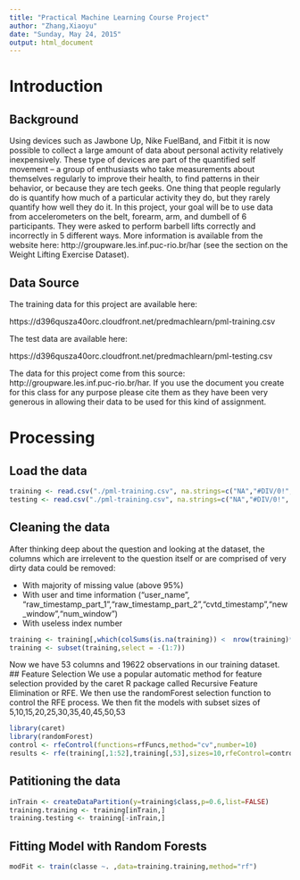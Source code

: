```yaml
---
title: "Practical Machine Learning Course Project"
author: "Zhang,Xiaoyu"
date: "Sunday, May 24, 2015"
output: html_document
---
```

# Introduction
## Background
Using devices such as Jawbone Up, Nike FuelBand, and Fitbit it is now possible to collect a large amount of data about personal activity relatively inexpensively. These type of devices are part of the quantified self movement – a group of enthusiasts who take measurements about themselves regularly to improve their health, to find patterns in their behavior, or because they are tech geeks. One thing that people regularly do is quantify how much of a particular activity they do, but they rarely quantify how well they do it. In this project, your goal will be to use data from accelerometers on the belt, forearm, arm, and dumbell of 6 participants. They were asked to perform barbell lifts correctly and incorrectly in 5 different ways. More information is available from the website here: http://groupware.les.inf.puc-rio.br/har (see the section on the Weight Lifting Exercise Dataset). 

## Data Source
The training data for this project are available here: 

https://d396qusza40orc.cloudfront.net/predmachlearn/pml-training.csv

The test data are available here: 

https://d396qusza40orc.cloudfront.net/predmachlearn/pml-testing.csv

The data for this project come from this source: http://groupware.les.inf.puc-rio.br/har. If you use the document you create for this class for any purpose please cite them as they have been very generous in allowing their data to be used for this kind of assignment. 

# Processing
## Load the data
```r
training <- read.csv("./pml-training.csv", na.strings=c("NA","#DIV/0!", ""))
testing <- read.csv("./pml-training.csv", na.strings=c("NA","#DIV/0!", ""))
```
## Cleaning the data
After thinking deep about the question and looking at the dataset, the columns which are irrelevent to the question itself or are comprised of very dirty data could be removed:

- With majority of missing value (above 95%)
- With user and time information ("user_name", "raw_timestamp_part_1","raw_timestamp_part_2","cvtd_timestamp","new_window","num_window")
- With useless index number
```r
training <- training[,which(colSums(is.na(training)) <  nrow(training)*0.95)]
training <- subset(training,select = -(1:7))
```
Now we have 53 columns and 19622 observations in our training dataset.
## Feature Selection
We use a popular automatic method for feature selection provided by the caret R package called Recursive Feature Elimination or RFE. We then use the randomForest selection function to control the RFE process. We then fit the models with subset sizes of 5,10,15,20,25,30,35,40,45,50,53
```r
library(caret)
library(randomForest)
control <- rfeControl(functions=rfFuncs,method="cv",number=10)
results <- rfe(training[,1:52],training[,53],sizes=10,rfeControl=control)
```
## Patitioning the data
```r
inTrain <- createDataPartition(y=training$class,p=0.6,list=FALSE)
training.training <- training[inTrain,]
training.testing <- training[-inTrain,]
```
## Fitting Model with Random Forests
```r

modFit <- train(classe ~. ,data=training.training,method="rf")
```